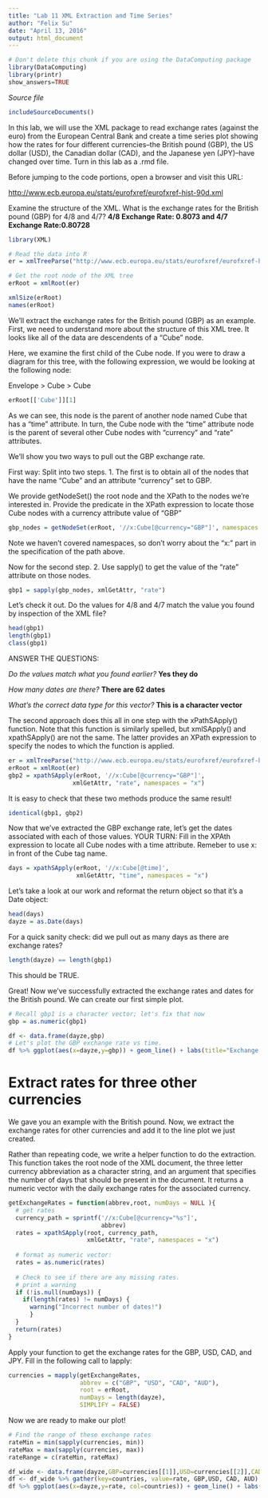 ```yaml
---
title: "Lab 11 XML Extraction and Time Series"
author: "Felix Su"
date: "April 13, 2016"
output: html_document
---
```

```r
# Don't delete this chunk if you are using the DataComputing package
library(DataComputing)
library(printr)
show_answers=TRUE
```

*Source file* 
```r
includeSourceDocuments()
```

In this lab, we will use the XML package to read
exchange rates (against the euro) from the 
European Central Bank and create a time 
series plot showing how the rates for four different currencies--the
British pound (GBP), the US dollar (USD), 
the Canadian dollar (CAD), and the Japanese yen (JPY)--have changed over time. Turn in this lab as a .rmd file.


Before jumping to the code portions, open a browser and visit this URL:

[http://www.ecb.europa.eu/stats/eurofxref/eurofxref-hist-90d.xml]("http://www.ecb.europa.eu/stats/eurofxref/eurofxref-hist-90d.xml")

Examine the structure of the XML. 
What is the exchange rates for the 
British pound (GBP) for 4/8 and 4/7?
**4/8 Exchange Rate: 0.8073 and 4/7 Exchange Rate:0.80728**

```r
library(XML)

# Read the data into R
er = xmlTreeParse("http://www.ecb.europa.eu/stats/eurofxref/eurofxref-hist-90d.xml")
```


```r
# Get the root node of the XML tree
erRoot = xmlRoot(er)

xmlSize(erRoot)
names(erRoot)
```

We'll extract the exchange rates for the British pound (GBP) as
an example. 
First, we need to understand more about the
structure of this XML tree. 
It looks like all of the data are
descendents of a "Cube" node.

Here, we examine the first child of the Cube node.
If you were to draw a diagram for this tree, with the 
following expression, we would be looking at the following node:

Envelope > Cube > Cube

```r

erRoot[['Cube']][1]

```

As we can see, this node is the parent of another node 
named Cube that has a "time" attribute. 
In turn, the Cube node with the "time" attribute node 
is the parent of several other Cube nodes with
"currency" and "rate" attributes. 

We'll show you two ways to pull out the GBP exchange rate. 

First way: Split into two steps.
1. The first is to obtain all of the nodes that have the name "Cube" and an attribute "currency" set to GBP.

We provide getNodeSet() the root node and the XPath
to the nodes we're interested in. 
Provide the predicate in the XPath expression to locate
those Cube nodes with a currency attribute value of "GBP"

```r

gbp_nodes = getNodeSet(erRoot, '//x:Cube[@currency="GBP"]', namespaces = "x")

```
Note we haven't covered namespaces, so don't worry about
the "x:" part in the specification of the path above.

Now for the second step.
2. Use sapply() to get the value of the "rate" 
attribute on those nodes. 

```r

gbp1 = sapply(gbp_nodes, xmlGetAttr, "rate")

```

Let's check it out. Do the values for 4/8 and 4/7
match the value you found by inspection of the XML file?

```r
head(gbp1)
length(gbp1)
class(gbp1)
```

ANSWER THE QUESTIONS: 

*Do the values match what you found earlier?* **Yes they do**

*How many dates are there?* **There are 62 dates**

*What's the correct data type for this vector?* **This is a character vector**


The second approach does this all in one step with the
xPathSApply() function.
Note that this function is similarly spelled, 
but xmlSApply() and xpathSApply() are not the same.
The latter provides an XPath expression to specify the
nodes to which the function is applied.
```r

er = xmlTreeParse("http://www.ecb.europa.eu/stats/eurofxref/eurofxref-hist-90d.xml", useInternalNodes = TRUE)
erRoot = xmlRoot(er)
gbp2 = xpathSApply(erRoot, '//x:Cube[@currency="GBP"]', 
                  xmlGetAttr, "rate", namespaces = "x")
```

It is easy to check that these two methods 
produce the same result!

```r
identical(gbp1, gbp2)
```

Now that we've extracted the GBP exchange rate, let's
get the dates associated with each of those values.
YOUR TURN: Fill in the XPAth expression to locate 
all Cube nodes with a time attribute. Remeber to use 
x: in front of the Cube tag name.

```r
days = xpathSApply(erRoot, '//x:Cube[@time]', 
                   xmlGetAttr, "time", namespaces = "x")

```

Let's take a look at our work and reformat the return
object so that it's a Date object:
```r
head(days)
dayze = as.Date(days)
```

For a quick sanity check: 
did we pull out as many days as there are exchange rates?
```r
length(dayze) == length(gbp1)
```

This should be TRUE.


Great! Now we've successfully extracted the exchange rates
and dates for the British pound. We can create our first
simple plot.

```r
# Recall gbp1 is a character vector; let's fix that now
gbp = as.numeric(gbp1)

df <- data.frame(dayze,gbp)
# Let's plot the GBP exchange rate vs time. 
df %>% ggplot(aes(x=dayze,y=gbp)) + geom_line() + labs(title="Exchange Rates Over Time",x="Date",y="Exchange Rate (against Euro)")

```


# Extract rates for three other currencies

We gave you an example with the British pound. Now, we extract the exchange rates for other
currencies and add it to the line plot we just created.

Rather than repeating code, we write a helper function to
do the extraction. This function takes the root node
of the XML document, the three letter currency 
abbreviation as a character string, and an argument
that specifies the number of days that should be present
in the document.
It returns a numeric vector with the daily exchange rates
for the associated currency.

```r
getExchangeRates = function(abbrev,root, numDays = NULL ){
  # get rates
  currency_path = sprintf('//x:Cube[@currency="%s"]', 
                          abbrev)
  rates = xpathSApply(root, currency_path,
                      xmlGetAttr, "rate", namespaces = "x")
  
  # format as numeric vector:
  rates = as.numeric(rates)
  
  # Check to see if there are any missing rates. 
  # print a warning
  if (!is.null(numDays)) {
    if(length(rates) != numDays) {
      warning("Incorrect number of dates!")
      }
  }  
  return(rates)
}
```

Apply your function to get the exchange rates for 
the GBP, USD, CAD, and JPY.  Fill in the following
call to lapply:
```r
currencies = mapply(getExchangeRates, 
                    abbrev = c("GBP", "USD", "CAD", "AUD"),
                    root = erRoot, 
                    numDays = length(dayze),
                    SIMPLIFY = FALSE)
```

Now we are ready to make our plot!
```r
# Find the range of these exchange rates
rateMin = min(sapply(currencies, min))
rateMax = max(sapply(currencies, max))
rateRange = c(rateMin, rateMax)

df_wide <- data.frame(dayze,GBP=currencies[[1]],USD=currencies[[2]],CAD=currencies[[3]],AUD=currencies[[4]])
df <- df_wide %>% gather(key=countries, value=rate, GBP,USD, CAD, AUD)
df %>% ggplot(aes(x=dayze,y=rate, col=countries)) + geom_line() + labs(title="Exchange Rates Over Time",x="Date",y="Exchange Rate (against Euro)")
  
```